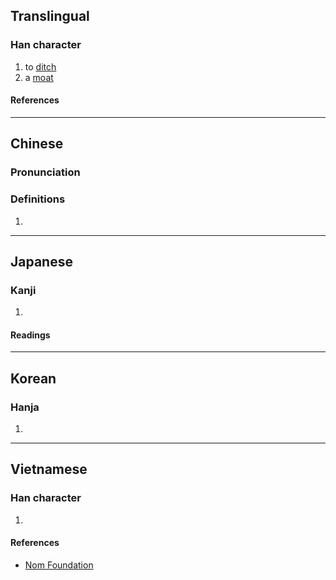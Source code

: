 {{character info/new}}
==Translingual==

===Han character===
{{Han char|rn=85|rad=水|as=06|sn=9|four=37110|canj=EHBT|ids=⿰氵血}}

# to [[ditch]]
# a [[moat]]

====References====
{{Han ref|kx=0621.220|dkj=17403|dj=1018.010|hdz=31611.020|uh=6D2B}}

----

==Chinese==
{{zh-forms}}

===Pronunciation===
{{zh-pron
|m=xù
|c=gwik1
|mc=y
|oc=y
|ma=
|cat=v,n
}}

===Definitions===
{{zh-hanzi}}

# {{rfdef|zh}}

----

==Japanese==

===Kanji===
{{ja-kanji|grade=|rs=水06}}

# {{rfdef|ja|sort=水06}}

====Readings====
{{ja-readings
|goon=こく
|kanon=きょく<きよく<くゐよく
|kun=みぞ-
}}

----

==Korean==

===Hanja===
{{ko-hanja|혁}}

# {{rfdef|ko|sort=水06}}

----

==Vietnamese==

===Han character===
{{vi-readings|rs=水06|reading=hức}}

# {{rfdef|vi|sort=水06}}

====References====
* [http://nomfoundation.org/common/nom_details.php?codepoint=6d2b Nom Foundation]